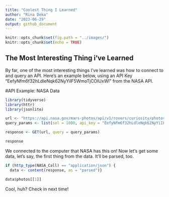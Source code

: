 ```yaml
---
title: "Coolest Thing I Learned"
author: "Rina Deka"
date: "2023-06-29"
output: github_document
---
```


```r
knitr::opts_chunk$set(fig.path = "../images/")
knitr::opts_chunk$set(echo = TRUE)
```

## The Most Interesting Thing i've Learned 

By far, one of the most interesting things I've learned was how to connect to and query an API.
Here's an example below, using an API Key "EefyNfm6f32hLdleNqk62NyYiIF5WmoTjCOIUxWl" from the NASA API.

#API Example: NASA Data

```r
library(tidyverse)
library(httr)
library(jsonlite)

url <- "https://api.nasa.gov/mars-photos/api/v1/rovers/curiosity/photos"
query_params <- list(sol = 1000, api_key = "EefyNfm6f32hLdleNqk62NyYiIF5WmoTjCOIUxWl")

response <- GET(url, query = query_params)

response
```
We connected to the computer that NASA has this on! Now let's get some data, let's say, the first thing from the data. It'll be parsed, too.
```r
if (http_type(NASA_Call) == "application/json") {
  data <- content(response, as = "parsed")}

data$photos[[1]]
```

Cool, huh? Check in next time!

